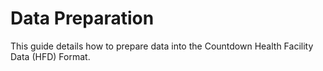 # Data Preparation {#sec-data-preparation}

This guide details how to prepare data into the Countdown Health Facility Data (HFD) Format.
